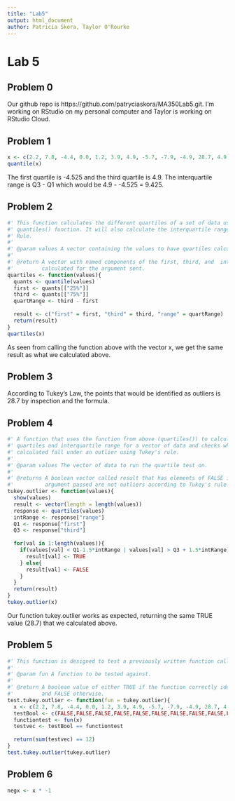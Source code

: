 ```yaml
---
title: "Lab5"
output: html_document
author: Patricia Skora, Taylor O'Rourke
---
```


# Lab 5

## Problem 0

Our github repo is https://github.com/patryciaskora/MA350Lab5.git. I'm working on RStudio on my personal computer and Taylor is working on RStudio Cloud. 

## Problem 1
```r
x <- c(2.2, 7.8, -4.4, 0.0, 1.2, 3.9, 4.9, -5.7, -7.9, -4.9, 28.7, 4.9)
quantile(x)
```

The first quartile is -4.525 and the third quartile is 4.9. The interquartile range is Q3 - Q1 which would be 4.9 - -4.525 = 9.425.

## Problem 2
```r
#' This function calculates the different quartiles of a set of data using R's built in
#' quantiles() function. It will also calculate the interquartile range based on Tukey's 
#' Rule.
#'
#' @param values A vector containing the values to have quartiles calculated.
#'
#' @return A vector with named components of the first, third, and  interquartile range 
#'         calculated for the argument sent.
quartiles <- function(values){
  quants <- quantile(values)
  first <- quants[["25%"]]
  third <- quants[["75%"]]
  quartRange <- third - first
  
  result <- c("first" = first, "third" = third, "range" = quartRange)
  return(result)
}
quartiles(x)
```
As seen from calling the function above with the vector x, we get the same result as what we calculated above.

## Problem 3

According to Tukey's Law, the points that would be identified as outliers is 28.7 by inspection and the formula.

## Problem 4
```r
#' A function that uses the function from above (quartiles()) to calculate the respective 
#' quartiles and interquartile range for a vector of data and checks whether the values 
#' calculated fall under an outlier using Tukey's rule.
#'
#' @param values The vector of data to run the quartile test on.
#'
#' @returns A boolean vector called result that has elements of FALSE if the value in the 
#'          argument passed are not outliers according to Tukey's rule and TRUE otherwrise.
tukey.outlier <- function(values){
  show(values)
  result <- vector(length = length(values))
  response <- quartiles(values)
  intRange <- response["range"]
  Q1 <- response["first"]
  Q3 <- response["third"]
  
  for(val in 1:length(values)){
    if(values[val] < Q1-1.5*intRange | values[val] > Q3 + 1.5*intRange){
      result[val] <- TRUE
    } else{
      result[val] <- FALSE
    }
  }
  return(result)
}
tukey.outlier(x)
```
Our function tukey.outlier works as expected, returning the same TRUE value (28.7) that we calculated above.

## Problem 5
```r
#' This function is designed to test a previously written function called tukey.outlier.
#'
#' @param fun A function to be tested against.
#'
#' @return A boolean value of either TRUE if the function correctly identifies the outliers 
#'         and FALSE otherwise.
test.tukey.outlier <- function(fun = tukey.outlier){
  x <- c(2.2, 7.8, -4.4, 0.0, 1.2, 3.9, 4.9, -5.7, -7.9, -4.9, 28.7, 4.9)
  testBool <- c(FALSE,FALSE,FALSE,FALSE,FALSE,FALSE,FALSE,FALSE,FALSE,FALSE,TRUE,FALSE)
  functiontest <- fun(x)
  testvec <- testBool == functiontest
  
  return(sum(testvec) == 12)
}
test.tukey.outlier(tukey.outlier)
```

## Problem 6
```r
negx <- x * -1
```

